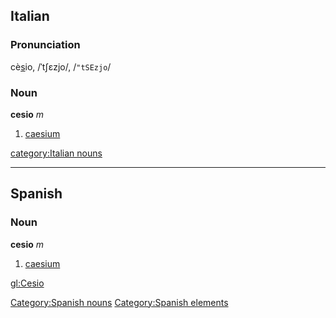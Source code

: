 ==Italian==
===Pronunciation===
cè<u>s</u>io, /ˈtʃɛzjo/, /<tt>"tSEzjo</tt>/
===Noun===
'''cesio''' ''m''

# [[caesium]]
[[category:Italian nouns]]
----
== Spanish ==
=== Noun ===
'''cesio''' ''m''
# [[caesium]]

[[Category:Spanish nouns]]
[[Category:Spanish elements]]

[[gl:Cesio]]